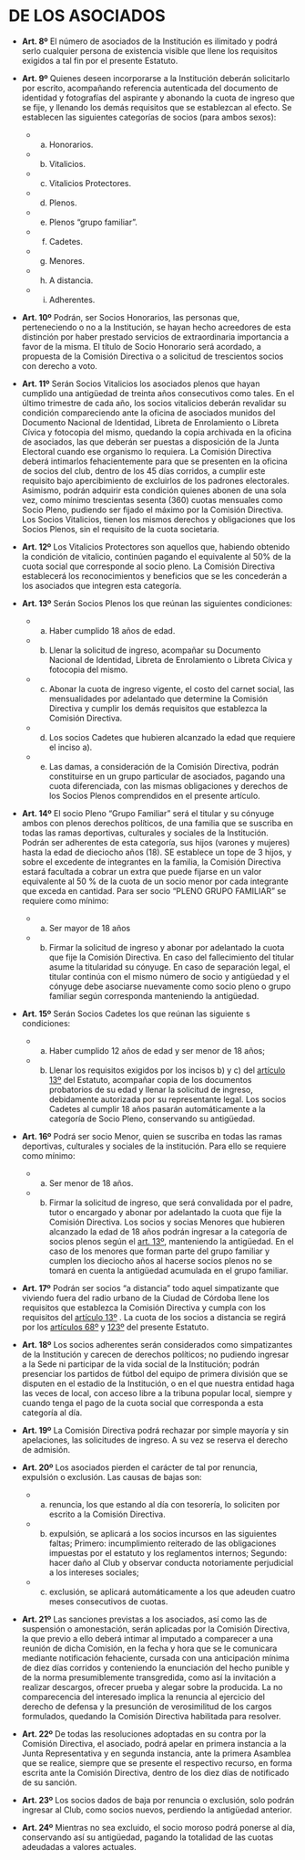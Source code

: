 # DE LOS ASOCIADOS

* **Art. 8º**
El número de asociados de la Institución es ilimitado y podrá serlo cualquier persona de existencia visible que llene los requisitos exigidos a tal fin por el presente Estatuto.

* **Art. 9º**
Quienes deseen incorporarse a la Institución deberán solicitarlo por escrito, acompañando referencia autenticada del documento de identidad y fotografías del aspirante y abonando la cuota de ingreso que se fije, y llenando los demás requisitos que se establezcan al efecto. Se establecen las siguientes categorías de socios (para ambos sexos):
    + a) Honorarios.
    + b) Vitalicios.
    + c) Vitalicios Protectores.
    + d) Plenos.
    + e) Plenos “grupo familiar”.
    + f) Cadetes.
    + g) Menores.
    + h) A distancia.
    + i) Adherentes.

* **Art. 10º**
Podrán, ser Socios Honorarios, las personas que, perteneciendo o no a la Institución, se hayan hecho acreedores de esta distinción por haber prestado servicios de extraordinaria importancia a favor de la misma. El título de Socio Honorario será acordado, a propuesta de la Comisión Directiva o a solicitud de trescientos socios con derecho a voto.

* **Art. 11º**
Serán Socios Vitalicios los asociados plenos que hayan cumplido una antigüedad de treinta años consecutivos como tales. En el último trimestre de cada año, los socios vitalicios deberán revalidar su condición compareciendo ante la oficina de asociados munidos del Documento Nacional de Identidad, Libreta de Enrolamiento o Libreta Cívica y fotocopia del mismo, quedando la copia archivada en la oficina de asociados, las que deberán ser puestas a disposición de la Junta Electoral cuando ese organismo lo requiera. La Comisión Directiva deberá intimarlos fehacientemente para que se presenten en la oficina de socios del club, dentro de los 45 días corridos, a cumplir este requisito bajo apercibimiento de excluirlos de los padrones electorales. Asimismo, podrán adquirir esta condición quienes abonen de una sola vez, como mínimo trescientas sesenta (360) cuotas mensuales como Socio Pleno, pudiendo ser fijado el máximo por la Comisión Directiva. Los Socios Vitalicios, tienen los mismos derechos y obligaciones que los Socios Plenos, sin el requisito de la cuota societaria.

<div id="art12">
* **Art. 12º**
Los Vitalicios Protectores son aquellos que, habiendo obtenido la condición de vitalicio, continúen pagando el equivalente al 50% de la cuota social que corresponde al socio pleno. La Comisión Directiva establecerá los reconocimientos y beneficios que se les concederán a los asociados que integren esta categoría.

<div id="art13">
* **Art. 13º**
Serán Socios Plenos los que reúnan las siguientes condiciones:
    + a) Haber cumplido 18 años de edad.
    + b) Llenar la solicitud de ingreso, acompañar su Documento Nacional de Identidad, Libreta de Enrolamiento o Libreta Cívica y fotocopia del mismo.
    + c) Abonar la cuota de ingreso vigente, el costo del carnet social, las mensualidades por adelantado que determine la Comisión Directiva y cumplir los demás requisitos que establezca la Comisión Directiva.
    + d) Los socios Cadetes que hubieren alcanzado la edad que requiere el inciso a).
    + e) Las damas, a consideración de la Comisión Directiva, podrán constituirse en un grupo particular de asociados, pagando una cuota diferenciada, con las mismas obligaciones y derechos de los Socios Plenos comprendidos en el presente artículo.

* **Art. 14º**
El socio Pleno “Grupo Familiar” será el titular y su cónyuge ambos con plenos derechos políticos, de una familia que se suscriba en todas las ramas deportivas, culturales y sociales de la Institución. Podrán ser adherentes de esta categoría, sus hijos (varones y mujeres) hasta la edad de dieciocho años (18). SE establece un tope de 3 hijos, y sobre el excedente de integrantes en la familia, la Comisión Directiva estará facultada a cobrar un extra que puede fijarse en un valor equivalente al 50 % de la cuota de un socio menor por cada integrante que exceda en cantidad. Para ser socio “PLENO GRUPO FAMILIAR” se requiere como mínimo:
    + a) Ser mayor de 18 años
    + b) Firmar la solicitud de ingreso y abonar por adelantado la cuota que fije la Comisión Directiva.
En caso del fallecimiento del titular asume la titularidad su cónyuge. En caso de separación legal, el titular continúa con el mismo número de socio y antigüedad y el cónyuge debe asociarse nuevamente como socio pleno o grupo familiar según corresponda manteniendo la antigüedad.

* **Art. 15º**
Serán Socios Cadetes los que reúnan las siguiente s condiciones:
    + a) Haber cumplido 12 años de edad y ser menor de 18 años;
    + b) Llenar los requisitos exigidos por los incisos b) y c) del [artículo 13º](#art13) del Estatuto, acompañar copia de los documentos probatorios de su edad y llenar la solicitud de ingreso, debidamente autorizada por su representante legal.
Los socios Cadetes al cumplir 18 años pasarán automáticamente a la categoría de Socio Pleno, conservando su antigüedad.

* **Art. 16º**
Podrá ser socio Menor, quien se suscriba en todas las ramas deportivas, culturales y sociales de la institución. Para ello se requiere como mínimo:
    + a) Ser menor de 18 años.
    + b) Firmar la solicitud de ingreso, que será convalidada por el padre, tutor o encargado y abonar por adelantado la cuota que fije la Comisión Directiva. Los socios y socias Menores que hubieren alcanzado la edad de 18 años podrán ingresar a la categoría de socios plenos según el [art. 13º](#art13), manteniendo la antigüedad. En el caso de los menores que forman parte del grupo familiar y cumplen los dieciocho años al hacerse socios plenos no se tomará en cuenta la antigüedad acumulada en el grupo familiar.

* **Art. 17º**
Podrán ser socios “a distancia” todo aquel simpatizante que viviendo fuera del radio urbano de la Ciudad de Córdoba llene los requisitos que establezca la Comisión Directiva y cumpla con los requisitos del [artículo 13º](#art13) . La cuota de los socios a distancia se regirá por los [artículos 68º](#art68) y [123º](#art123) del presente Estatuto.

* **Art. 18º**
Los socios adherentes serán considerados como simpatizantes de la Institución y carecen de derechos políticos; no pudiendo ingresar a la Sede ni participar de la vida social de la Institución; podrán presenciar los partidos de fútbol del equipo de primera división que se disputen en el estadio de la Institución, o en el que nuestra entidad haga las veces de local, con acceso libre a la tribuna popular local, siempre y cuando tenga el pago de la cuota social que corresponda a esta categoría al día.

* **Art. 19º**
La Comisión Directiva podrá rechazar por simple mayoría y sin apelaciones, las solicitudes de ingreso. A su vez se reserva el derecho de admisión.

<div id="art20">
* **Art. 20º**
Los asociados pierden el carácter de tal por renuncia, expulsión o exclusión. Las causas de bajas son:
    + a) renuncia, los que estando al día con tesorería, lo soliciten por escrito a la Comisión Directiva.
    + b) expulsión, se aplicará a los socios incursos en las siguientes faltas; Primero: incumplimiento reiterado de las obligaciones impuestas por el estatuto y los reglamentos internos; Segundo: hacer daño al Club y observar conducta notoriamente perjudicial a los intereses sociales;
    + c) exclusión, se aplicará automáticamente a los que adeuden cuatro meses consecutivos de cuotas.

* **Art. 21º**
Las sanciones previstas a los asociados, así como las de suspensión o amonestación, serán aplicadas por la Comisión Directiva, la que previo a ello deberá intimar al imputado a comparecer a una reunión de dicha Comisión, en la fecha y hora que se le comunicara mediante notificación fehaciente, cursada con una anticipación mínima de diez días corridos y conteniendo la enunciación del hecho punible y de la norma presumiblemente transgredida, como así la invitación a realizar descargos, ofrecer prueba y alegar sobre la producida. La no comparecencia del interesado implica la renuncia al ejercicio del derecho de defensa y la presunción de verosimilitud de los cargos formulados, quedando la Comisión Directiva habilitada para resolver.

* **Art. 22º**
De todas las resoluciones adoptadas en su contra por la Comisión Directiva, el asociado, podrá apelar en primera instancia a la Junta Representativa y en segunda instancia, ante la primera Asamblea que se realice, siempre que se presente el respectivo recurso, en forma escrita ante la Comisión Directiva, dentro de los diez días de notificado de su sanción.

* **Art. 23º**
Los socios dados de baja por renuncia o exclusión, solo podrán ingresar al Club, como socios nuevos, perdiendo la antigüedad anterior.

* **Art. 24º**
Mientras no sea excluido, el socio moroso podrá ponerse al día, conservando así su antigüedad, pagando la totalidad de las cuotas adeudadas a valores actuales.
